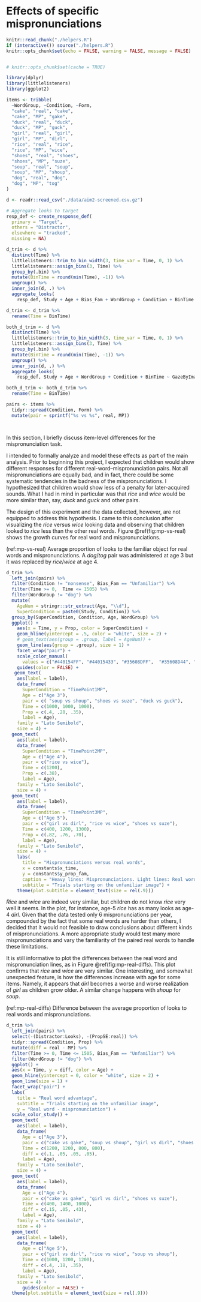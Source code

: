 Effects of specific mispronunciations {#aim2-mp-items}
========================================================================

```r
knitr::read_chunk("./helpers.R")
if (interactive()) source("./helpers.R")
knitr::opts_chunk$set(echo = FALSE, warning = FALSE, message = FALSE)
```

```r
```

```r
# knitr::opts_chunk$set(cache = TRUE)
```

```r
library(dplyr)
library(littlelisteners)
library(ggplot2)

items <- tribble(
  ~WordGroup, ~Condition, ~Form,
  "cake", "real", "cake",
  "cake", "MP", "gake",
  "duck", "real", "duck",
  "duck", "MP", "guck",
  "girl", "real", "girl",
  "girl", "MP", "dirl",
  "rice", "real", "rice",
  "rice", "MP", "wice",
  "shoes", "real", "shoes",
  "shoes", "MP", "suze",
  "soup", "real", "soup",
  "soup", "MP", "shoup",
  "dog", "real", "dog",
  "dog", "MP", "tog"
)

d <- readr::read_csv("./data/aim2-screened.csv.gz")

# Aggregate looks to target
resp_def <- create_response_def(
  primary = "Target",
  others = "Distractor",
  elsewhere = "tracked",
  missing = NA)

d_trim <- d %>%
  distinct(Time) %>%
  littlelisteners::trim_to_bin_width(3, time_var = Time, 0, 1) %>%
  littlelisteners::assign_bins(3, Time) %>%
  group_by(.bin) %>%
  mutate(BinTime = round(min(Time), -1)) %>%
  ungroup() %>%
  inner_join(d, .) %>%
  aggregate_looks(
    resp_def, Study + Age + Bias_Fam + WordGroup + Condition + BinTime ~ GazeByImageAOI)

d_trim <- d_trim %>%
  rename(Time = BinTime)

both_d_trim <- d %>%
  distinct(Time) %>%
  littlelisteners::trim_to_bin_width(3, time_var = Time, 0, 1) %>%
  littlelisteners::assign_bins(3, Time) %>%
  group_by(.bin) %>%
  mutate(BinTime = round(min(Time), -1)) %>%
  ungroup() %>%
  inner_join(d, .) %>%
  aggregate_looks(
    resp_def, Study + Age + WordGroup + Condition + BinTime ~ GazeByImageAOI)

both_d_trim <- both_d_trim %>%
  rename(Time = BinTime)

pairs <- items %>%
  tidyr::spread(Condition, Form) %>%
  mutate(pair = sprintf("%s vs %s", real, MP))




```




In this section, I briefly discuss item-level differences for the
mispronunciation task.

I intended to formally analyze and model these effects as part of the
main analysis. Prior to beginning this project, I expected that children
would show different responses for different real-word--mispronunciation
pairs. Not all mispronunciations are equally bad, and in fact, there
could be some systematic tendencies in the badness of the
mispronunciations. I hypothesized that children would show less of a
penalty for later-acquired sounds. What I had in mind in particular was
that *rice* and *wice* would be more similar than, say, *duck* and
*guck* and other pairs.

The design of this experiment and the data collected, however, are not
equipped to address this hypothesis. I came to this conclusion after
visualizing the *rice* versus *wice* looking data and observing that
children looked to *rice* less than the other real words. Figure
\@ref(fig:mp-vs-real) shows the growth curves for real word and
mispronunciations. 


(ref:mp-vs-real) Average proportion of looks to the familiar object for real words and mispronunciations. A *dog*/*tog* pair was administered at age 3 but it was replaced by *rice*/*wice* at age 4.

```r
d_trim %>%
  left_join(pairs) %>%
  filter(Condition != "nonsense", Bias_Fam == "Unfamiliar") %>%
  filter(Time >= 0,  Time <= 1505) %>%
  filter(WordGroup != "dog") %>%
  mutate(
    AgeNum = stringr::str_extract(Age, "\\d"),
    SuperCondition = paste0(Study, Condition)) %>%
  group_by(SuperCondition, Condition, Age, WordGroup) %>%
  ggplot() +
    aes(x = Time, y = Prop, color = SuperCondition) +
    geom_hline(yintercept = .5, color = "white", size = 2) +
    # geom_text(aes(group = .group, label = AgeNum)) +
    geom_line(aes(group = .group), size = 1) +
    facet_wrap("pair") +
    scale_color_manual(
      values = c("#440154FF", "#44015433", "#35608DFF",  "#35608D44", "#22A884FF",  "#22A88444")) + 
    guides(color = FALSE) + 
   geom_text(
    aes(label = label),
    data_frame(
      SuperCondition = "TimePoint1MP",
      Age = c("Age 3"),
      pair = c( "soup vs shoup", "shoes vs suze", "duck vs guck"),
      Time = c(1000, 1000, 1000),
      Prop = c(.4, .28, .35),
      label = Age),
    family = "Lato Semibold", 
    size = 4) + 
  geom_text(
    aes(label = label),
    data_frame(
      SuperCondition = "TimePoint2MP",
      Age = c("Age 4"),
      pair = c("rice vs wice"),
      Time = c(1200),
      Prop = c(.38),
      label = Age),
    family = "Lato Semibold", 
    size = 4) + 
  geom_text(
    aes(label = label),
    data_frame(
      SuperCondition = "TimePoint3MP",
      Age = c("Age 5"),
      pair = c("girl vs dirl", "rice vs wice", "shoes vs suze"),
      Time = c(400, 1200, 1300),
      Prop = c(.82, .76, .70),
      label = Age),
    family = "Lato Semibold", 
    size = 4) + 
    labs(
      title = "Mispronunciations versus real words",
      x = constants$x_time,
      y = constants$y_prop_fam,
      caption = "Heavy lines: Mispronunciations. Light lines: Real words.",
      subtitle = "Trials starting on the unfamiliar image") + 
    theme(plot.subtitle = element_text(size = rel(.9)))
```

*Rice* and *wice*
are indeed very similar, but children do not know *rice* very well it
seems. In the plot, for instance, age-5 *rice* has as many looks as
age-4 *dirl*. Given that the data tested only 6 mispronunciations per
year, compounded by the fact that some real words are harder than
others, I decided that it would not feasible to draw conclusions about
different kinds of mispronunciations. A more appropriate study would
test many more mispronunciations and vary the familiarity of the paired
real words to handle these limitations. 

It is still informative to plot the differences between the real word
and mispronunciation lines, as in Figure \@ref(fig:mp-real-diffs). This
plot confirms that *rice* and *wice* are very similar. One interesting,
and somewhat unexpected feature, is how the differences increase with
age for some items. Namely, it appears that *dirl* becomes a worse and
worse realization of *girl* as children grow older. A similar change
happens with *shoup* for *soup*.

(ref:mp-real-diffs) Difference between the average proportion of looks to real words and mispronunciations.

```r
d_trim %>%
  left_join(pairs) %>%
  select(-(Distractor:Looks), -(PropSE:real)) %>%
  tidyr::spread(Condition, Prop) %>%
  mutate(diff = real - MP) %>%
  filter(Time >= 0, Time <= 1505, Bias_Fam == "Unfamiliar") %>%
  filter(WordGroup != "dog") %>% 
  ggplot() +
  aes(x = Time, y = diff, color = Age) +
  geom_hline(yintercept = 0, color = "white", size = 2) +
  geom_line(size = 1) +
  facet_wrap("pair") +
  labs(
    title = "Real word advantage",
    subtitle = "Trials starting on the unfamiliar image",
    y = "Real word - mispronunciation") + 
  scale_color_study() + 
  geom_text(
    aes(label = label),
    data_frame(
      Age = c("Age 3"),
      pair = c("cake vs gake", "soup vs shoup", "girl vs dirl", "shoes vs suze"),
      Time = c(1200, 1200, 800, 800),
      diff = c(.1, .05, .05, .05),
      label = Age),
    family = "Lato Semibold", 
    size = 4) + 
  geom_text(
    aes(label = label),
    data_frame(
      Age = c("Age 4"),
      pair = c("cake vs gake", "girl vs dirl", "shoes vs suze"),
      Time = c(400, 1400, 1000),
      diff = c(.15, .05, .43),
      label = Age),
    family = "Lato Semibold", 
    size = 4) + 
  geom_text(
    aes(label = label),
    data_frame(
      Age = c("Age 5"),
      pair = c("girl vs dirl", "rice vs wice", "soup vs shoup"),
      Time = c(1000, 1200, 1200),
      diff = c(.4, .18, .35),
      label = Age),
    family = "Lato Semibold", 
    size = 4) + 
      guides(color = FALSE) + 
  theme(plot.subtitle = element_text(size = rel(.9)))
```
